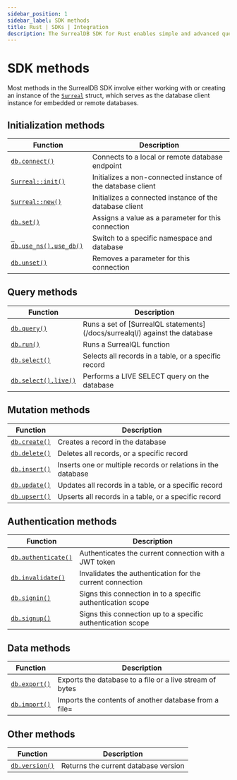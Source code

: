 ```yaml
---
sidebar_position: 1
sidebar_label: SDK methods
title: Rust | SDKs | Integration
description: The SurrealDB SDK for Rust enables simple and advanced querying of a remote or embedded database.
---
```


# SDK methods

Most methods in the SurrealDB SDK involve either working with or creating an instance of the [`Surreal`](https://docs.rs/surrealdb/latest/surrealdb/struct.Surreal.html) struct, which serves as the database client instance for embedded or remote databases.

## Initialization methods

<table>
	<thead>
		<tr>
			<th scope="col">Function</th>
			<th scope="col">Description</th>
		</tr>
	</thead>
	<tbody>
		<tr>
			<td scope="row" data-label="Function"><a href="/docs/sdk/rust/methods/connect"> <code>db.connect()</code></a></td>
			<td scope="row" data-label="Description">Connects to a local or remote database endpoint</td>
		</tr>
		<tr>
			<td scope="row" data-label="Function"><a href="/docs/sdk/rust/methods/init"> <code>Surreal::init()</code></a></td>
			<td scope="row" data-label="Description">Initializes a non-connected instance of the database client</td>
		</tr>
		<tr>
			<td scope="row" data-label="Function"><a href="/docs/sdk/rust/methods/new"> <code>Surreal::new()</code></a></td>
			<td scope="row" data-label="Description">Initializes a connected instance of the database client</td>
		</tr>
		<tr>
            <td scope="row" data-label="Function"><a href="/docs/sdk/rust/methods/set"> <code>db.set()</code></a></td>
            <td scope="row" data-label="Description">Assigns a value as a parameter for this connection</td>
        </tr>
		<tr>
			<td scope="row" data-label="Function"><a href="/docs/sdk/rust/methods/use"> <code> db.use_ns().use_db()</code></a></td>
			<td scope="row" data-label="Description">Switch to a specific namespace and database</td>
		</tr>
        <tr>
            <td scope="row" data-label="Function"><a href="/docs/sdk/rust/methods/unset"> <code>db.unset()</code></a></td>
            <td scope="row" data-label="Description">Removes a parameter for this connection</td>
        </tr>
	</tbody>
</table>

## Query methods

<table>
    <thead>
        <tr>
            <th scope="col">Function</th>
            <th scope="col">Description</th>
        </tr>
    </thead>
    <tbody>
        <tr>
            <td scope="row" data-label="Function"><a href="/docs/sdk/rust/methods/query"> <code>db.query()</code></a></td>
            <td scope="row" data-label="Description">Runs a set of [SurrealQL statements](/docs/surrealql/) against the database</td>
        </tr>
        <tr>
            <td scope="row" data-label="Function"><a href="/docs/sdk/rust/methods/run"> <code>db.run()</code></a></td>
            <td scope="row" data-label="Description">Runs a SurrealQL function</td>
        </tr>
        <tr>
            <td scope="row" data-label="Function"><a href="/docs/sdk/rust/methods/select"> <code>db.select()</code></a></td>
            <td scope="row" data-label="Description">Selects all records in a table, or a specific record</td>
        </tr>
        <tr>
            <td scope="row" data-label="Function"><a href="/docs/sdk/rust/methods/select_live"> <code>db.select().live()</code></a></td>
            <td scope="row" data-label="Description">Performs a LIVE SELECT query on the database</td>
        </tr>
    </tbody>
</table>

## Mutation methods

<table>
    <thead>
        <tr>
            <th scope="col">Function</th>
            <th scope="col">Description</th>
        </tr>
    </thead>
    <tbody>
        <tr>
            <td scope="row" data-label="Function"><a href="/docs/sdk/rust/methods/create"> <code>db.create()</code></a></td>
            <td scope="row" data-label="Description">Creates a record in the database</td>
        </tr>
        <tr>
            <td scope="row" data-label="Function"><a href="/docs/sdk/rust/methods/delete"> <code>db.delete()</code></a></td>
            <td scope="row" data-label="Description">Deletes all records, or a specific record</td>
        </tr>
        <tr>
            <td scope="row" data-label="Function"><a href="/docs/sdk/rust/methods/insert"> <code>db.insert()</code></a></td>
            <td scope="row" data-label="Description">Inserts one or multiple records or relations in the database</td>
        </tr>
        <tr>
            <td scope="row" data-label="Function"><a href="/docs/sdk/rust/methods/update"> <code>db.update()</code></a></td>
            <td scope="row" data-label="Description">Updates all records in a table, or a specific record</td>
        </tr>
        <tr>
            <td scope="row" data-label="Function"><a href="/docs/sdk/rust/methods/upsert"> <code>db.upsert()</code></a></td>
            <td scope="row" data-label="Description">Upserts all records in a table, or a specific record</td>
        </tr>
    </tbody>
</table>

## Authentication methods

<table>
    <thead>
        <tr>
            <th scope="col">Function</th>
            <th scope="col">Description</th>
        </tr>
    </thead>
    <tbody>
        <tr>
            <td scope="row" data-label="Function"><a href="/docs/sdk/rust/methods/authenticate"> <code>db.authenticate()</code></a></td>
            <td scope="row" data-label="Description">Authenticates the current connection with a JWT token</td>
        </tr>
		<tr>
            <td scope="row" data-label="Function"><a href="/docs/sdk/rust/methods/invalidate"> <code>db.invalidate()</code></a></td>
            <td scope="row" data-label="Description">Invalidates the authentication for the current connection</td>
        </tr>
        <tr>
            <td scope="row" data-label="Function"><a href="/docs/sdk/rust/methods/signin"> <code>db.signin()</code></a></td>
            <td scope="row" data-label="Description">Signs this connection in to a specific authentication scope</td>
        </tr>
        <tr>
            <td scope="row" data-label="Function"><a href="/docs/sdk/rust/methods/signup"> <code>db.signup()</code></a></td>
            <td scope="row" data-label="Description">Signs this connection up to a specific authentication scope</td>
        </tr>
    </tbody>
</table>

## Data methods

<table>
    <thead>
        <tr>
            <th scope="col">Function</th>
            <th scope="col">Description</th>
        </tr>
    </thead>
    <tbody>
        <tr>
            <td scope="row" data-label="Function"><a href="/docs/sdk/rust/methods/export"> <code>db.export()</code></a></td>
            <td scope="row" data-label="Description">Exports the database to a file or a live stream of bytes</td>
        </tr>
        <tr>
            <td scope="row" data-label="Function"><a href="/docs/sdk/rust/methods/import"> <code>db.import()</code></a></td>
            <td scope="row" data-label="Description">Imports the contents of another database from a file=</td>
        </tr>
    </tbody>
</table>

## Other methods

<table>
    <thead>
        <tr>
            <th scope="col">Function</th>
            <th scope="col">Description</th>
        </tr>
    </thead>
    <tbody>
        <tr>
            <td scope="row" data-label="Function"><a href="/docs/sdk/rust/methods/version"> <code>db.version()</code></a></td>
            <td scope="row" data-label="Description">Returns the current database version</td>
        </tr>
    </tbody>
</table>
